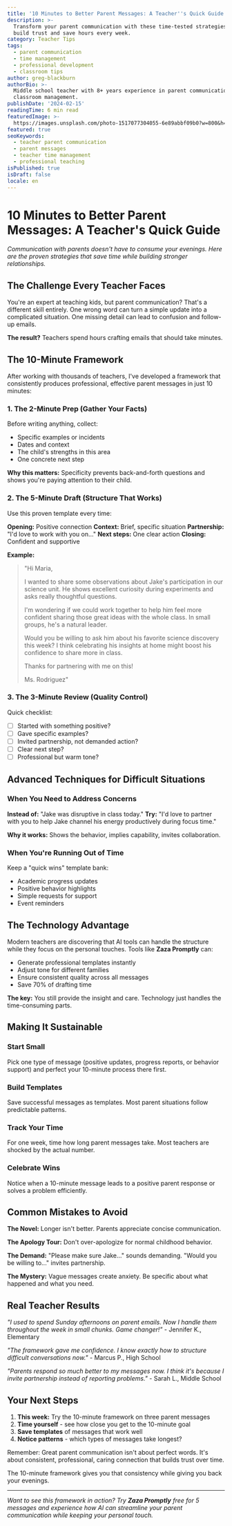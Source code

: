 ```yaml
---
title: '10 Minutes to Better Parent Messages: A Teacher''s Quick Guide'
description: >-
  Transform your parent communication with these time-tested strategies that
  build trust and save hours every week.
category: Teacher Tips
tags:
  - parent communication
  - time management
  - professional development
  - classroom tips
author: greg-blackburn
authorBio: >-
  Middle school teacher with 8+ years experience in parent communication and
  classroom management.
publishDate: '2024-02-15'
readingTime: 6 min read
featuredImage: >-
  https://images.unsplash.com/photo-1517077304055-6e89abbf09b0?w=800&h=400&fit=crop
featured: true
seoKeywords:
  - teacher parent communication
  - parent messages
  - teacher time management
  - professional teaching
isPublished: true
isDraft: false
locale: en
---
```


# 10 Minutes to Better Parent Messages: A Teacher's Quick Guide

*Communication with parents doesn't have to consume your evenings. Here are the proven strategies that save time while building stronger relationships.*

## The Challenge Every Teacher Faces

You're an expert at teaching kids, but parent communication? That's a different skill entirely. One wrong word can turn a simple update into a complicated situation. One missing detail can lead to confusion and follow-up emails.

**The result?** Teachers spend hours crafting emails that should take minutes.

## The 10-Minute Framework

After working with thousands of teachers, I've developed a framework that consistently produces professional, effective parent messages in just 10 minutes:

### 1. The 2-Minute Prep (Gather Your Facts)

Before writing anything, collect:
- Specific examples or incidents
- Dates and context
- The child's strengths in this area
- One concrete next step

**Why this matters:** Specificity prevents back-and-forth questions and shows you're paying attention to their child.

### 2. The 5-Minute Draft (Structure That Works)

Use this proven template every time:

**Opening:** Positive connection
**Context:** Brief, specific situation
**Partnership:** "I'd love to work with you on..."
**Next steps:** One clear action
**Closing:** Confident and supportive

**Example:**
> "Hi Maria,
> 
> I wanted to share some observations about Jake's participation in our science unit. He shows excellent curiosity during experiments and asks really thoughtful questions.
> 
> I'm wondering if we could work together to help him feel more confident sharing those great ideas with the whole class. In small groups, he's a natural leader.
> 
> Would you be willing to ask him about his favorite science discovery this week? I think celebrating his insights at home might boost his confidence to share more in class.
> 
> Thanks for partnering with me on this!
> 
> Ms. Rodriguez"

### 3. The 3-Minute Review (Quality Control)

Quick checklist:
- ☐ Started with something positive?
- ☐ Gave specific examples?
- ☐ Invited partnership, not demanded action?
- ☐ Clear next step?
- ☐ Professional but warm tone?

## Advanced Techniques for Difficult Situations

### When You Need to Address Concerns

**Instead of:** "Jake was disruptive in class today."
**Try:** "I'd love to partner with you to help Jake channel his energy productively during focus time."

**Why it works:** Shows the behavior, implies capability, invites collaboration.

### When You're Running Out of Time

Keep a "quick wins" template bank:
- Academic progress updates
- Positive behavior highlights  
- Simple requests for support
- Event reminders

## The Technology Advantage

Modern teachers are discovering that AI tools can handle the structure while they focus on the personal touches. Tools like **Zaza Promptly** can:

- Generate professional templates instantly
- Adjust tone for different families
- Ensure consistent quality across all messages
- Save 70% of drafting time

**The key:** You still provide the insight and care. Technology just handles the time-consuming parts.

## Making It Sustainable

### Start Small
Pick one type of message (positive updates, progress reports, or behavior support) and perfect your 10-minute process there first.

### Build Templates
Save successful messages as templates. Most parent situations follow predictable patterns.

### Track Your Time
For one week, time how long parent messages take. Most teachers are shocked by the actual number.

### Celebrate Wins
Notice when a 10-minute message leads to a positive parent response or solves a problem efficiently.

## Common Mistakes to Avoid

**The Novel:** Longer isn't better. Parents appreciate concise communication.

**The Apology Tour:** Don't over-apologize for normal childhood behavior.

**The Demand:** "Please make sure Jake..." sounds demanding. "Would you be willing to..." invites partnership.

**The Mystery:** Vague messages create anxiety. Be specific about what happened and what you need.

## Real Teacher Results

*"I used to spend Sunday afternoons on parent emails. Now I handle them throughout the week in small chunks. Game changer!"* - Jennifer K., Elementary

*"The framework gave me confidence. I know exactly how to structure difficult conversations now."* - Marcus P., High School

*"Parents respond so much better to my messages now. I think it's because I invite partnership instead of reporting problems."* - Sarah L., Middle School

## Your Next Steps

1. **This week:** Try the 10-minute framework on three parent messages
2. **Time yourself** - see how close you get to the 10-minute goal
3. **Save templates** of messages that work well
4. **Notice patterns** - which types of messages take longest?

Remember: Great parent communication isn't about perfect words. It's about consistent, professional, caring connection that builds trust over time.

The 10-minute framework gives you that consistency while giving you back your evenings.

---

*Want to see this framework in action? Try **Zaza Promptly** free for 5 messages and experience how AI can streamline your parent communication while keeping your personal touch.*
